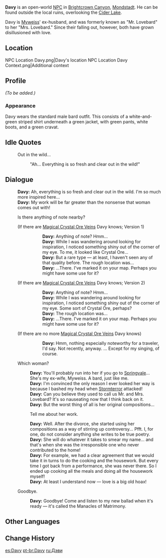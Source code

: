 {{Meta
<!-- Remove this template after adding the missing info -->
|missing_NPC_profile  = yes
}}
{{Character Infobox
|image            = NPC Davy.png
|region           = Mondstadt
|location         = Mondstadt
|title            = Bard
|spouse           = Myweiss
|spouseNote       = Ex-wife
|type             = Open-World NPC
}}
'''Davy''' is an open-world [[NPC]] in [[Brightcrown Canyon]], [[Mondstadt]]. He can be found outside the local ruins, overlooking the [[Cider Lake]].

Davy is [[Myweiss]]' ex-husband, and was formerly known as "Mr. Lovebard" to her "Mrs. Lovebard." Since their falling out, however, both have grown disillusioned with love.

==Location==
<gallery>
NPC Location Davy.png|Davy's location
NPC Location Davy Context.png|Additional context
</gallery>

==Profile==
<!--detailed story/lore information goes here-->
''(To be added.)''

===Appearance===
Davy wears the standard male bard outfit. This consists of a white-and-green striped shirt underneath a green jacket, with green pants, white boots, and a green cravat.

==Idle Quotes==
{{Dialogue Start}}
: {{DIcon|Idle}} Out in the wild...
:: {{A|VO Davy 01.ogg}} "Ah... Everything is so fresh and clear out in the wild!"
{{Dialogue End}}

==Dialogue==
{{Dialogue Start}}
:'''Davy:''' Ah, everything is so fresh and clear out in the wild. I'm so much more inspired here...
:'''Davy:''' My work will be far greater than the nonsense that woman comes out with!
:{{DIcon|!}} Is there anything of note nearby?
:;(If there are [[Magical Crystal Chunk|Magical Crystal Ore Veins]] Davy knows; Version 1)
:::'''Davy:''' Anything of note? Hmm...
:::'''Davy:''' While I was wandering around looking for inspiration, I noticed something shiny out of the corner of my eye. To me, it looked like Crystal Ore...
:::'''Davy:''' But a rare type &mdash; at least, I haven't seen any of that quality before. The rough location was...
:::'''Davy:''' ...There. I've marked it on your map. Perhaps you might have some use for it?
::;([[Rich Ore Reserve]]s nearby marked on the map)
:;(If there are [[Magical Crystal Chunk|Magical Crystal Ore Veins]] Davy knows; Version 2)
:::'''Davy:''' Anything of note? Hmm...
:::'''Davy:''' While I was wandering around looking for inspiration, I noticed something shiny out of the corner of my eye. Some sort of Crystal Ore, perhaps?
:::'''Davy:''' The rough location was...
:::'''Davy:''' ...There. I've marked it on your map. Perhaps you might have some use for it?
::;([[Rich Ore Reserve]]s nearby marked on the map)
:;(If there are no more [[Magical Crystal Chunk|Magical Crystal Ore Veins]] Davy knows)
:::'''Davy:''' Hmm, nothing especially noteworthy for a traveler, I'd say. Not recently, anyway. ...&nbsp;Except for my singing, of course.
:{{DIcon}} Which woman?
::'''Davy:''' You'll probably run into her if you go to [[Springvale]]... She's my ex-wife, Myweiss. A bard, just like me.
::'''Davy:''' I'm convinced the only reason I ever looked her way is because I bashed my head when [[Stormterror]] attacked!
::'''Davy:''' Can you believe they used to call us Mr. and Mrs. Lovebard? It's so nauseating now that I think back on it.
::'''Davy:''' But the worst thing of all is her original compositions...
::{{DIcon}} Tell me about her work.
::'''Davy:''' Well. After the divorce, she started using her compositions as a way of stirring up controversy... Pfft. I, for one, do not consider anything she writes to be true poetry.
::'''Davy:''' She will do whatever it takes to smear my name... and that's when she was the irresponsible one who never contributed to the home!
::'''Davy:''' For example, we had a clear agreement that we would take it in turns to do the cooking and the housework. But every time I got back from a performance, she was never there. So I ended up cooking all the meals and doing all the housework myself!
::'''Davy:''' At least I understand now &mdash; love is a big old hoax!
:{{DIcon}} Goodbye.
::'''Davy:''' Goodbye! Come and listen to my new ballad when it's ready &mdash; it's called the Manacles of Matrimony.
{{Dialogue End}}

==Other Languages==
{{Other Languages|default_hidden = 1
|en      = Davy
|zhs     = 戴维
|zhs_rm  = Dàiwéi
|zht     = 戴維
|zht_rm  = Dàiwéi
|ja      = デービー
|ko      = 데이비
|es      = Davis
|fr      = Davy
|ru      = Дэви
|th      = Davy
|vi      = Davy
|de      = Davy
|id      = Davy
|pt      = Davy
|tr      = Davy
|it      = Davy
}}

==Change History==
{{Change History|1.0}}

[[es:Davy]]
[[pt-br:Davy]]
[[ru:Дэви]]